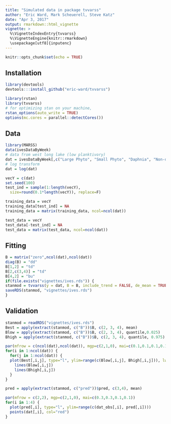 ```yaml
---
title: "Simulated data in package tvvarss"
author: "Eric Ward, Mark Scheuerell, Steve Katz"
date: "Apr 3, 2017"
output: rmarkdown::html_vignette
vignette: >
  %\VignetteIndexEntry{tvvarss}
  %\VignetteEngine{knitr::rmarkdown}
  \usepackage[utf8]{inputenc}
---
```


```r
knitr::opts_chunk$set(echo = TRUE)
```

## Installation

```r
library(devtools)
devtools:::install_github("eric-ward/tvvarss")
```

```r
library(rstan)
library(tvvarss)
# for optimizing stan on your machine,
rstan_options(auto_write = TRUE)
options(mc.cores = parallel::detectCores())
```

## Data

```r
library(MARSS)
data(ivesDataByWeek)
# data from west long lake (low planktivory)
dat = ivesDataByWeek[,c("Large Phyto", "Small Phyto", "Daphnia", "Non-daphnia")]
# log transform
dat = log(dat)
```


```r
vecY = c(dat)
set.seed(100)
test_ind = sample(1:length(vecY), 
  size=round(0.1*length(vecY)), replace=F)

training_data = vecY
training_data[test_ind] = NA
training_data = matrix(training_data, ncol=ncol(dat))

test_data = vecY
test_data[-test_ind] = NA
test_data = matrix(test_data, ncol=ncol(dat))
```

## Fitting

```r
B = matrix("zero",ncol(dat),ncol(dat))
diag(B) = "dd"
B[1,2] = "td"
B[2,c(3,4)] = "td"
B[4,2] = "bu"
if(file.exists("vignettes/ives.rds")) {
stanmod = tvvarss(y = dat, B = B, include_trend = FALSE, de_mean = TRUE, x0 = NULL, shared_q = NULL, shared_r = NULL, shared_u = NULL, mcmc_iter = 3000, mcmc_warmup = 2000, mcmc_thin = 1, mcmc_chain = 3)
saveRDS(stanmod, "vignettes/ives.rds")
}
```

## Validation

```r
stanmod = readRDS("vignettes/ives.rds")
Best = apply(extract(stanmod, c("B"))$B, c(2, 3, 4), mean)
Blow = apply(extract(stanmod, c("B"))$B, c(2, 3, 4), quantile,0.025)
Bhigh = apply(extract(stanmod, c("B"))$B, c(2, 3, 4), quantile, 0.975)

par(mfrow = c(ncol(dat),ncol(dat)), mgp=c(2,1,0), mai=c(0.1,0.1,0.1,0.1))
for(i in 1:ncol(dat)) {
  for(j in 1:ncol(dat)) {
  plot(Best[,i,j], type="l", ylim=range(c(Blow[,i,j], Bhigh[,i,j])), lwd=3)
    lines(Blow[,i,j])
    lines(Bhigh[,i,j])
  }
}
```

```r
pred = apply(extract(stanmod, c("pred"))$pred, c(3,4), mean)

par(mfrow = c(2,2), mgp=c(2,1,0), mai=c(0.3,0.3,0.1,0.1))
for(i in 1:4) {
  plot(pred[,i], type="l", ylim=range(c(dat_obs[,i], pred[,i])))
  points(dat[,i], col="red")
}
```


